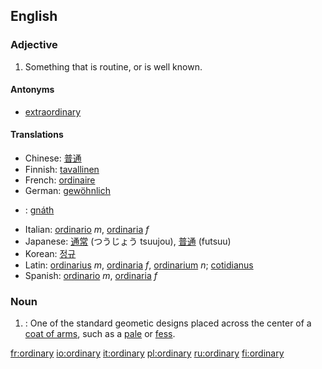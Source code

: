 ==English==

{{rank|shook|fit|distribute|946|ordinary|forms|complete|access}}

===Adjective===
#Something that is routine, or is well known.

====Antonyms====
*[[extraordinary]]

====Translations====
*Chinese: [[普通]]
*Finnish: [[tavallinen]]
*French: [[ordinaire]]
*German: [[gewöhnlich]]
*{{ga}}: [[gnáth]]
*Italian: [[ordinario]] ''m'', [[ordinaria]] ''f''
*Japanese: [[通常]] (つうじょう tsuujou), [[普通]] (futsuu)
*Korean: [[정규]]
*Latin: [[ordinarius]] ''m'', [[ordinaria]] ''f'', [[ordinarium]] ''n''; [[cotidianus]]
*Spanish: [[ordinario]] ''m'', [[ordinaria]] ''f''

===Noun===
#{{heraldry}}: One of the standard geometic designs placed across the center of a [[coat of arms]], such as a [[pale]] or [[fess]].

[[fr:ordinary]]
[[io:ordinary]]
[[it:ordinary]]
[[pl:ordinary]]
[[ru:ordinary]]
[[fi:ordinary]]